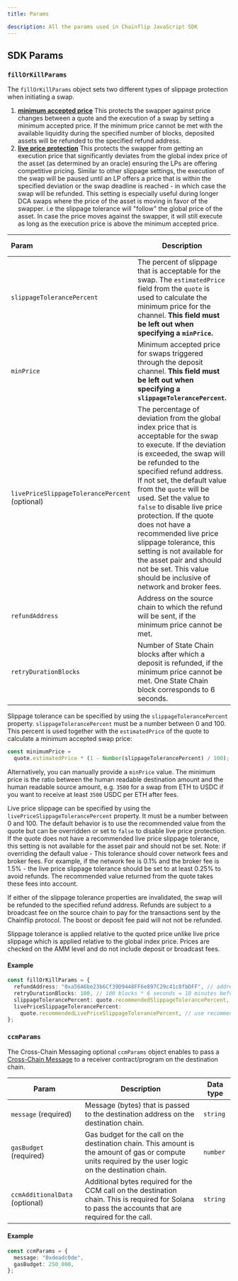 ```yaml
---
title: Params

description: All the params used in Chainflip JavaScript SDK
---
```



## SDK Params

### `fillOrKillParams`

The `fillOrKillParams` object sets two different types of slippage protection when initiating a swap.

1. [**minimum accepted price**](/protocol/swapping-basics#slippage-protection)
   This protects the swapper against price changes between a quote and the execution of a swap by setting a minimum accepted price.
   If the minimum price cannot be met with the available liquidity during the specified number of blocks,
   deposited assets will be refunded to the specified refund address.
2. [**live price protection**](/protocol/swapping-basics#slippage-protection)
   This protects the swapper from getting an execution price that significantly deviates from the global index price of the asset
   (as determined by an oracle) ensuring the LPs are offering competitive pricing. Similar to other slippage settings, the execution of the swap
   will be paused until an LP offers a price that is within the specified deviation or the swap deadline is reached - in which case the swap will be refunded.
   This setting is especially useful during longer DCA swaps where the price of the asset is moving in favor of the swapper.
   i.e the slippage tolerance will "follow" the global price of the asset. In case the price
   moves against the swapper, it will still execute as long as the execution price is above the minimum accepted price.

| Param                                           | Description                                                                                                                                                                                                                                                                                                                                                                                                                                                                                                                     |           Data type           |
| :---------------------------------------------- | ------------------------------------------------------------------------------------------------------------------------------------------------------------------------------------------------------------------------------------------------------------------------------------------------------------------------------------------------------------------------------------------------------------------------------------------------------------------------------------------------------------------------------- | :---------------------------: |
| `slippageTolerancePercent`                      | The percent of slippage that is acceptable for the swap. The `estimatedPrice` field from the `quote` is used to calculate the minimum price for the channel. **This field must be left out when specifying a `minPrice`.**                                                                                                                                                                                                                                                                                                      |           `string`            |
| `minPrice`                                      | Minimum accepted price for swaps triggered through the deposit channel. **This field must be left out when specifying a `slippageTolerancePercent`.**                                                                                                                                                                                                                                                                                                                                                                           |           `string`            |
| `livePriceSlippageTolerancePercent` \(optional) | The percentage of deviation from the global index price that is acceptable for the swap to execute. If the deviation is exceeded, the swap will be refunded to the specified refund address. If not set, the default value from the `quote` will be used. Set the value to `false` to disable live price protection. If the quote does not have a recommended live price slippage tolerance, this setting is not available for the asset pair and should not be set. This value should be inclusive of network and broker fees. | `string` `false` `undefined ` |
| `refundAddress`                                 | Address on the source chain to which the refund will be sent, if the minimum price cannot be met.                                                                                                                                                                                                                                                                                                                                                                                                                               |           `string`            |
| `retryDurationBlocks`                           | Number of State Chain blocks after which a deposit is refunded, if the minimum price cannot be met. One State Chain block corresponds to 6 seconds.                                                                                                                                                                                                                                                                                                                                                                             |           `number`            |

Slippage tolerance can be specified by using the `slippageTolerancePercent`
property. `slippageTolerancePercent` must be a number between 0 and 100. This
percent is used together with the `estimatedPrice` of the quote to calculate a
minimum accepted swap price:

```ts
const minimumPrice =
  quote.estimatedPrice * (1 - Number(slippageTolerancePercent) / 100);
```

Alternatively, you can manually provide a `minPrice` value. The minimum price is
the ratio between the human readable destination amount and the human readable
source amount, e.g. `3500` for a swap from ETH to USDC if you want to receive
at least `3500` USDC per ETH after fees.

Live price slippage can be specified by using the `livePriceSlippageTolerancePercent`
property. It must be a number between 0 and 100. The default behavior is to use the recommended
value from the quote but can be overridden or set to `false` to disable live price protection.
If the quote does not have a recommended live price slippage tolerance, this setting is not
available for the asset pair and should not be set. Note: if overriding the default value -
This tolerance should cover network fees and broker fees. For example, if the network fee
is 0.1% and the broker fee is 1.5% - the live price slippage tolerance should be set to at
least 0.25% to avoid refunds. The recommended value returned from the quote takes these fees into account.

If either of the slippage tolerance properties are invalidated, the swap will be refunded to
the specified refund address. Refunds are subject to a broadcast fee on the source chain to pay for the
transactions sent by the Chainflip protocol. The boost or deposit fee paid will not
not be refunded.

<Callout type="warning">
  Slippage tolerance is applied relative to the quoted price unlike live price
  slippage which is applied relative to the global index price. Prices are
  checked on the AMM level and do not include deposit or broadcast fees.
</Callout>

#### Example

```typescript copy
const fillOrKillParams = {
  refundAddress: "0xa56A6be23b6Cf39D9448FF6e897C29c41c8fbDFF", // address to which assets are refunded
  retryDurationBlocks: 100, // 100 blocks * 6 seconds = 10 minutes before deposits are refunded
  slippageTolerancePercent: quote.recommendedSlippageTolerancePercent, // use recommended slippage tolerance from quote
  livePriceSlippageTolerancePercent:
    quote.recommendedLivePriceSlippageTolerancePercent, // use recommended live price slippage tolerance from quote
};
```

### `ccmParams`

The Cross-Chain Messaging optional `ccmParams` object enables to pass a [Cross-Chain Message](/protocol/cross-chain-messaging/overview)
to a receiver contract/program on the destination chain.

| Param                          | Description                                                                                                                                              | Data type |
| ------------------------------ | -------------------------------------------------------------------------------------------------------------------------------------------------------- | --------- |
| `message` (required)           | Message (bytes) that is passed to the destination address on the destination chain.                                                                      | `string`  |
| `gasBudget` (required)         | Gas budget for the call on the destination chain. This amount is the amount of gas or compute units required by the user logic on the destination chain. | `number`  |
| `ccmAdditionalData` (optional) | Additional bytes required for the CCM call on the destination chain. This is required for Solana to pass the accounts that are required for the call.    | `string`  |

#### Example

```typescript copy
const ccmParams = {
  message: "0xdeadc0de",
  gasBudget: 250_000,
};
```
